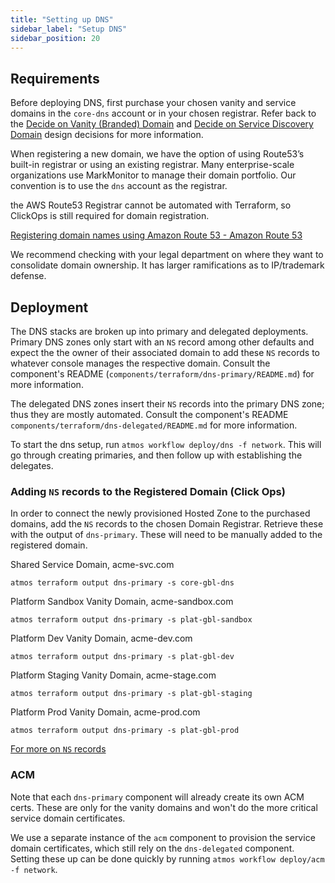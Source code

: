 ```yaml
---
title: "Setting up DNS"
sidebar_label: "Setup DNS"
sidebar_position: 20
---
```


## Requirements

Before deploying DNS, first purchase your chosen vanity and service domains in the `core-dns` account or in your chosen registrar. Refer back to the [Decide on Vanity (Branded) Domain](layers/network-and-dns/design-decisions/decide-on-vanity-branded-domain/) and [Decide on Service Discovery Domain](/layers/network-and-dns/design-decisions/decide-on-service-discovery-domain/) design decisions for more information.

When registering a new domain, we have the option of using Route53’s built-in registrar or using an existing registrar. Many enterprise-scale organizations use MarkMonitor to manage their domain portfolio. Our convention is to use the `dns` account as the registrar.

<Note>the AWS Route53 Registrar cannot be automated with Terraform, so ClickOps is still required for domain registration.</Note>

[Registering domain names using Amazon Route 53 - Amazon Route 53](https://docs.aws.amazon.com/Route53/latest/DeveloperGuide/registrar.html)

We recommend checking with your legal department on where they want to consolidate domain ownership. It has larger
ramifications as to IP/trademark defense.

## Deployment

The DNS stacks are broken up into primary and delegated deployments. Primary DNS zones only start with an `NS` record
among other defaults and expect the the owner of their associated domain to add these `NS` records to whatever console manages the respective domain. Consult the component's README (`components/terraform/dns-primary/README.md`) for more information.

The delegated DNS zones insert their `NS` records into the primary DNS zone; thus they are mostly automated. Consult the component's README `components/terraform/dns-delegated/README.md` for more information.

To start the dns setup, run `atmos workflow deploy/dns -f network`. This will go through creating primaries, and then
follow up with establishing the delegates.

### Adding `NS` records to the Registered Domain (Click Ops)

In order to connect the newly provisioned Hosted Zone to the purchased domains, add the `NS` records to the chosen
Domain Registrar. Retrieve these with the output of `dns-primary`. These will need to be manually added to the
registered domain.

Shared Service Domain, acme-svc.com

```
atmos terraform output dns-primary -s core-gbl-dns
```

Platform Sandbox Vanity Domain, acme-sandbox.com

```
atmos terraform output dns-primary -s plat-gbl-sandbox
```

Platform Dev Vanity Domain, acme-dev.com

```
atmos terraform output dns-primary -s plat-gbl-dev
```

Platform Staging Vanity Domain, acme-stage.com

```
atmos terraform output dns-primary -s plat-gbl-staging
```

Platform Prod Vanity Domain, acme-prod.com

```
atmos terraform output dns-primary -s plat-gbl-prod
```

[For more on `NS` records](https://docs.aws.amazon.com/Route53/latest/DeveloperGuide/SOA-NSrecords.html)

### ACM

Note that each `dns-primary` component will already create its own ACM certs. These are only for the vanity domains and won't do the more critical service domain certificates.

We use a separate instance of the `acm` component to provision the service domain certificates, which still rely on the
`dns-delegated` component. Setting these up can be done quickly by running `atmos workflow deploy/acm -f network`.
